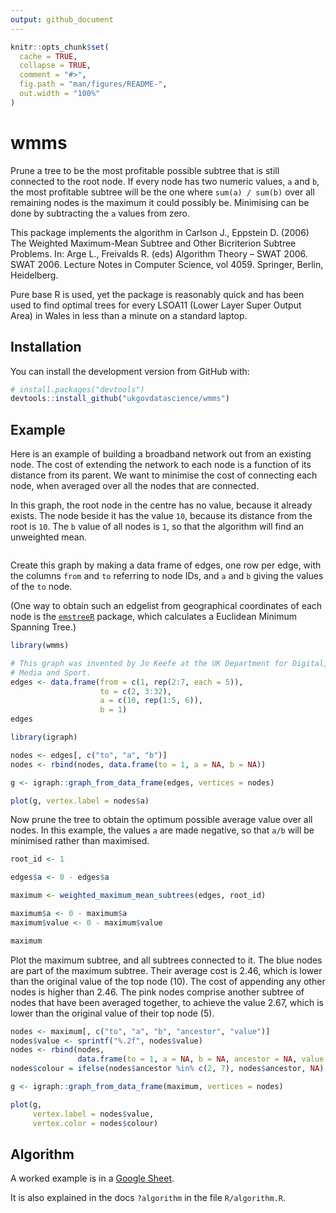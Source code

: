 ```yaml
---
output: github_document
---
```


<!-- README.md is generated from README.Rmd. Please edit that file -->

```r
knitr::opts_chunk$set(
  cache = TRUE,
  collapse = TRUE,
  comment = "#>",
  fig.path = "man/figures/README-",
  out.width = "100%"
)
```

# wmms

<!-- badges: start -->
<!-- badges: end -->

Prune a tree to be the most profitable possible subtree that is still connected
to the root node.  If every node has two numeric values, `a` and `b`, the most
profitable subtree will be the one where `sum(a) / sum(b)` over all remaining
nodes is the maximum it could possibly be.  Minimising can be done by
subtracting the `a` values from zero.

This package implements the algorithm in Carlson J., Eppstein D. (2006) The
Weighted Maximum-Mean Subtree and Other Bicriterion Subtree Problems. In: Arge
L., Freivalds R. (eds) Algorithm Theory – SWAT 2006.  SWAT 2006. Lecture Notes
in Computer Science, vol 4059. Springer, Berlin, Heidelberg.

Pure base R is used, yet the package is reasonably quick and has been used to
find optimal trees for every LSOA11 (Lower Layer Super Output Area) in Wales in
less than a minute on a standard laptop.

## Installation

You can install the development version from GitHub with:

``` r
# install.packages("devtools")
devtools::install_github("ukgovdatascience/wmms")
```

## Example

Here is an example of building a broadband network out from an existing node.
The cost of extending the network to each node is a function of its distance
from its parent.  We want to minimise the cost of connecting each node, when
averaged over all the nodes that are connected.

In this graph, the root node in the centre has no value, because it already
exists.  The node beside it has the value `10`, because its distance from the
root is `10`.  The `b` value of all nodes is `1`, so that the algorithm will
find an unweighted mean.

```r
```

Create this graph by making a data frame of edges, one row per edge, with the
columns `from` and `to` referring to node IDs, and `a` and `b` giving the values
of the `to` node.

(One way to obtain such an edgelist from geographical coordinates of each node
is the [`emstreeR`](https://cran.r-project.org/package=emstreeR) package, which
calculates a Euclidean Minimum Spanning Tree.)

```r
library(wmms)

# This graph was invented by Jo Keefe at the UK Department for Digital, Culture,
# Media and Sport.
edges <- data.frame(from = c(1, rep(2:7, each = 5)),
                    to = c(2, 3:32),
                    a = c(10, rep(1:5, 6)),
                    b = 1)
edges
```

```r
library(igraph)

nodes <- edges[, c("to", "a", "b")]
nodes <- rbind(nodes, data.frame(to = 1, a = NA, b = NA))

g <- igraph::graph_from_data_frame(edges, vertices = nodes)

plot(g, vertex.label = nodes$a)
```

Now prune the tree to obtain the optimum possible average value over all nodes.
In this example, the values `a` are made negative, so that `a/b` will be
minimised rather than maximised.

```r
root_id <- 1

edges$a <- 0 - edges$a

maximum <- weighted_maximum_mean_subtrees(edges, root_id)

maximum$a <- 0 - maximum$a
maximum$value <- 0 - maximum$value

maximum
```

Plot the maximum subtree, and all subtrees connected to it.  The blue nodes are
part of the maximum subtree.  Their average cost is 2.46, which is lower than
the original value of the top node (10).  The cost of appending any other nodes
is higher than 2.46.  The pink nodes comprise another subtree of nodes that have
been averaged together, to achieve the value 2.67, which is lower than the
original value of their top node (5).

```r
nodes <- maximum[, c("to", "a", "b", "ancestor", "value")]
nodes$value <- sprintf("%.2f", nodes$value)
nodes <- rbind(nodes,
               data.frame(to = 1, a = NA, b = NA, ancestor = NA, value = NA))
nodes$colour = ifelse(nodes$ancestor %in% c(2, 7), nodes$ancestor, NA)

g <- igraph::graph_from_data_frame(maximum, vertices = nodes)

plot(g,
     vertex.label = nodes$value,
     vertex.color = nodes$colour)
```

## Algorithm

A worked example is in a [Google
Sheet](https://docs.google.com/spreadsheets/d/1wCiS0IU6EDkvjXVjRP_MwScVqtBqxqgLj3ODDsErRJ4).

It is also explained in the docs `?algorithm` in the file `R/algorithm.R`.

